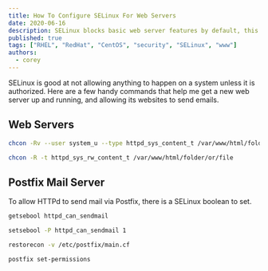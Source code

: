 ```yaml
---
title: How To Configure SELinux For Web Servers
date: 2020-06-16
description: SELinux blocks basic web server features by default, this is how you allow them
published: true
tags: ["RHEL", "RedHat", "CentOS", "security", "SELinux", "www"]
authors:
  - corey
---
```


SELinux is good at not allowing anything to happen on a system unless it is authorized.
Here are a few handy commands that help me get a new web server up and running, and allowing its websites to send emails.


## Web Servers
```bash title="Restore default permissions to www folders/files"
chcon -Rv --user system_u --type httpd_sys_content_t /var/www/html/folder/or/file
```

```bash title="Make www folders/files writable"
chcon -R -t httpd_sys_rw_content_t /var/www/html/folder/or/file
```

## Postfix Mail Server
To allow HTTPd to send mail via Postfix, there is a SELinux boolean to set.
```bash title="verify functionality is disabled"
getsebool httpd_can_sendmail
```

```bash title="If false (disabled), enable it. The -P flag denotes persistence (setting survives reboots)"
setsebool -P httpd_can_sendmail 1
```

```bash title="Can also restore SELinux context to main.cf"
restorecon -v /etc/postfix/main.cf
```

```bash title="Reset Postfix permissions"
postfix set-permissions
```
